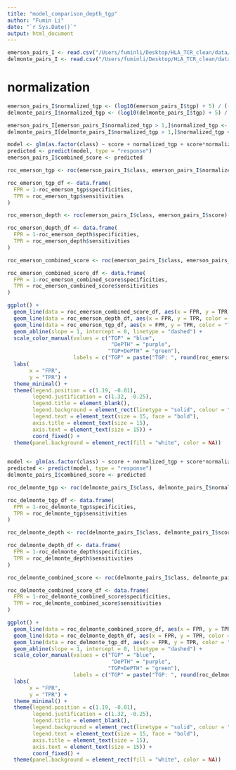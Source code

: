 ```yaml
---
title: "model_comparison_depth_tgp"
author: "Fumin Li"
date: "`r Sys.Date()`"
output: html_document
---
```


```r
emerson_pairs_I <- read.csv("/Users/fuminli/Desktop/HLA_TCR_clean/data/emerson_pairs_I.csv")
delmonte_pairs_I <- read.csv("/Users/fuminli/Desktop/HLA_TCR_clean/data/delmonte_pairs_I.csv")
```

# normalization

```r
emerson_pairs_I$normalized_tgp <- (log10(emerson_pairs_I$tgp) + 5) / (-5)
delmonte_pairs_I$normalized_tgp <- (log10(delmonte_pairs_I$tgp) + 5) / (-5)

emerson_pairs_I[emerson_pairs_I$normalized_tgp > 1,]$normalized_tgp <- 1
delmonte_pairs_I[delmonte_pairs_I$normalized_tgp > 1,]$normalized_tgp <- 1
```

```r
model <- glm(as.factor(class) ~ score + normalized_tgp + score*normalized_tgp, data = emerson_pairs_I, family = binomial)
predicted <- predict(model, type = "response")
emerson_pairs_I$combined_score <- predicted
```

```r
roc_emerson_tgp <- roc(emerson_pairs_I$class, emerson_pairs_I$normalized_tgp)

roc_emerson_tgp_df <- data.frame(
  FPR = 1-roc_emerson_tgp$specificities,
  TPR = roc_emerson_tgp$sensitivities
)

roc_emerson_depth <- roc(emerson_pairs_I$class, emerson_pairs_I$score)

roc_emerson_depth_df <- data.frame(
  FPR = 1-roc_emerson_depth$specificities,
  TPR = roc_emerson_depth$sensitivities
)

roc_emerson_combined_score <- roc(emerson_pairs_I$class, emerson_pairs_I$combined_score)

roc_emerson_combined_score_df <- data.frame(
  FPR = 1-roc_emerson_combined_score$specificities,
  TPR = roc_emerson_combined_score$sensitivities
)
```

```r
ggplot() +
  geom_line(data = roc_emerson_combined_score_df, aes(x = FPR, y = TPR, color = "TGP+DePTH"), size = 1) +
  geom_line(data = roc_emerson_depth_df, aes(x = FPR, y = TPR, color = "DePTH"), size = 1) +
  geom_line(data = roc_emerson_tgp_df, aes(x = FPR, y = TPR, color = "TGP"), size = 1) +
  geom_abline(slope = 1, intercept = 0, linetype = "dashed") +
  scale_color_manual(values = c("TGP" = "blue",
                                 "DePTH" = "purple",
                                "TGP+DePTH" = "green"),
                     labels = c("TGP" = paste("TGP: ", round(roc_emerson_tgp$auc,3)),"DePTH" = paste("DePTH ", round(roc_emerson_depth$auc,3)), "TGP+DePTH" = paste("TGP+DePTH: ", round(roc_emerson_combined_score$auc,3)))) +
  labs(
       x = "FPR",
       y = "TPR") +
  theme_minimal() +
  theme(legend.position = c(1.19, -0.01), 
        legend.justification = c(1.32, -0.25), 
        legend.title = element_blank(),
        legend.background = element_rect(linetype = "solid", colour = "black"),
        legend.text = element_text(size = 15, face = "bold"),
        axis.title = element_text(size = 15),
        axis.text = element_text(size = 15)) + 
        coord_fixed() +
  theme(panel.background = element_rect(fill = "white", color = NA))
  
```
```r
model <- glm(as.factor(class) ~ score + normalized_tgp + score*normalized_tgp, data = delmonte_pairs_I, family = binomial)
predicted <- predict(model, type = "response")
delmonte_pairs_I$combined_score <- predicted
```

```r
roc_delmonte_tgp <- roc(delmonte_pairs_I$class, delmonte_pairs_I$normalized_tgp)

roc_delmonte_tgp_df <- data.frame(
  FPR = 1-roc_delmonte_tgp$specificities,
  TPR = roc_delmonte_tgp$sensitivities
)

roc_delmonte_depth <- roc(delmonte_pairs_I$class, delmonte_pairs_I$score)

roc_delmonte_depth_df <- data.frame(
  FPR = 1-roc_delmonte_depth$specificities,
  TPR = roc_delmonte_depth$sensitivities
)

roc_delmonte_combined_score <- roc(delmonte_pairs_I$class, delmonte_pairs_I$combined_score)

roc_delmonte_combined_score_df <- data.frame(
  FPR = 1-roc_delmonte_combined_score$specificities,
  TPR = roc_delmonte_combined_score$sensitivities
)
```

```r
ggplot() +
  geom_line(data = roc_delmonte_combined_score_df, aes(x = FPR, y = TPR, color = "TGP+DePTH"), size = 1) +
  geom_line(data = roc_delmonte_depth_df, aes(x = FPR, y = TPR, color = "DePTH"), size = 1) +
  geom_line(data = roc_delmonte_tgp_df, aes(x = FPR, y = TPR, color = "TGP"), size = 1) +
  geom_abline(slope = 1, intercept = 0, linetype = "dashed") +
  scale_color_manual(values = c("TGP" = "blue",
                                 "DePTH" = "purple",
                                "TGP+DePTH" = "green"),
                     labels = c("TGP" = paste("TGP: ", round(roc_delmonte_tgp$auc,3)),"DePTH" = paste("DePTH ", round(roc_delmonte_depth$auc,3)), "TGP+DePTH" = paste("TGP+DePTH: ", round(roc_delmonte_combined_score$auc,3)))) +
  labs(
       x = "FPR",
       y = "TPR") +
  theme_minimal() +
  theme(legend.position = c(1.19, -0.01), 
        legend.justification = c(1.32, -0.25), 
        legend.title = element_blank(),
        legend.background = element_rect(linetype = "solid", colour = "black"),
        legend.text = element_text(size = 15, face = "bold"),
        axis.title = element_text(size = 15),
        axis.text = element_text(size = 15)) + 
        coord_fixed() +
  theme(panel.background = element_rect(fill = "white", color = NA))
  
```
